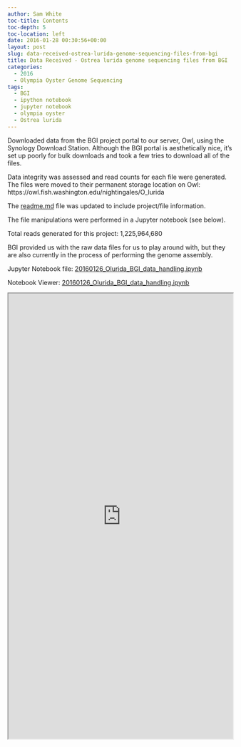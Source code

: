 ```yaml
---
author: Sam White
toc-title: Contents
toc-depth: 5
toc-location: left
date: 2016-01-28 00:30:56+00:00
layout: post
slug: data-received-ostrea-lurida-genome-sequencing-files-from-bgi
title: Data Received - Ostrea lurida genome sequencing files from BGI
categories:
  - 2016
  - Olympia Oyster Genome Sequencing
tags:
  - BGI
  - ipython notebook
  - jupyter notebook
  - olympia oyster
  - Ostrea lurida
---
```


Downloaded data from the BGI project portal to our server, Owl, using the Synology Download Station. Although the BGI portal is aesthetically nice, it's set up poorly for bulk downloads and took a few tries to download all of the files.

Data integrity was assessed and read counts for each file were generated. The files were moved to their permanent storage location on Owl: https://owl.fish.washington.edu/nightingales/O_lurida

The [readme.md](https://owl.fish.washington.edu/nightingales/O_lurida/readme.md) file was updated to include project/file information.

The file manipulations were performed in a Jupyter notebook (see below).



Total reads generated for this project: 1,225,964,680

BGI provided us with the raw data files for us to play around with, but they are also currently in the process of performing the genome assembly.



Jupyter Notebook file: [20160126_Olurida_BGI_data_handling.ipynb](https://eagle.fish.washington.edu/Arabidopsis/iPythonNotebooks/20160126_Olurida_BGI_data_handling.ipynb)

Notebook Viewer: [20160126_Olurida_BGI_data_handling.ipynb](https://nbviewer.jupyter.org/url/eagle.fish.washington.edu/Arabidopsis/iPythonNotebooks/20160126_Olurida_BGI_data_handling.ipynb)

<iframe src="https://nbviewer.jupyter.org/url/eagle.fish.washington.edu/Arabidopsis/iPythonNotebooks/20160126_Olurida_BGI_data_handling.ipynb" width="100%" height="1000" scrolling="yes"></iframe>
